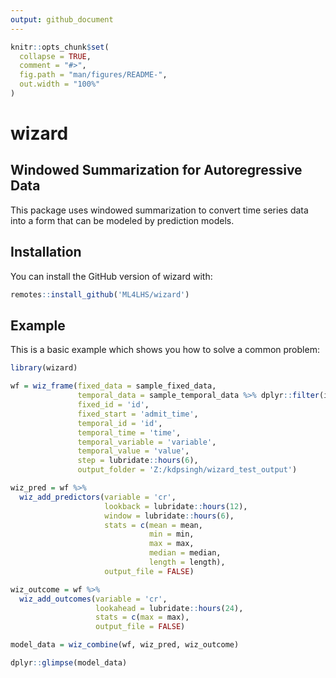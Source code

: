 ```yaml
---
output: github_document
---
```


<!-- README.md is generated from README.Rmd. Please edit that file -->

```r
knitr::opts_chunk$set(
  collapse = TRUE,
  comment = "#>",
  fig.path = "man/figures/README-",
  out.width = "100%"
)
```

# wizard

## Windowed Summarization for Autoregressive Data

This package uses windowed summarization to convert time series data into a form that can be modeled by prediction models.

<!-- badges: start -->
<!-- badges: end -->

## Installation

You can install the GitHub version of wizard with:

``` r
remotes::install_github('ML4LHS/wizard')
```

## Example

This is a basic example which shows you how to solve a common problem:

```r
library(wizard)

wf = wiz_frame(fixed_data = sample_fixed_data,
               temporal_data = sample_temporal_data %>% dplyr::filter(id %in% 1:5),
               fixed_id = 'id',
               fixed_start = 'admit_time',
               temporal_id = 'id',
               temporal_time = 'time',
               temporal_variable = 'variable',
               temporal_value = 'value',
               step = lubridate::hours(6),
               output_folder = 'Z:/kdpsingh/wizard_test_output')

wiz_pred = wf %>% 
  wiz_add_predictors(variable = 'cr',
                     lookback = lubridate::hours(12), 
                     window = lubridate::hours(6), 
                     stats = c(mean = mean,
                               min = min,
                               max = max,
                               median = median,
                               length = length),
                     output_file = FALSE)

wiz_outcome = wf %>% 
  wiz_add_outcomes(variable = 'cr',
                   lookahead = lubridate::hours(24), 
                   stats = c(max = max),
                   output_file = FALSE)

model_data = wiz_combine(wf, wiz_pred, wiz_outcome)

dplyr::glimpse(model_data)
```
